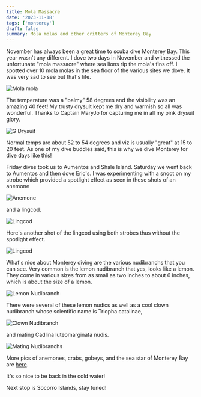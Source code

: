```yaml
---
title: Mola Massacre
date: '2023-11-18'
tags: ['monterey']
draft: false
summary: Mola molas and other critters of Monterey Bay
---
```


November has always been a great time to scuba dive Monterey Bay. This year wasn't any different. I dove two days in November and witnessed the unfortunate "mola massacre" where sea lions rip the mola's fins off. I spotted over 10 mola molas in the sea floor of the various sites we dove. It was very sad to see but that's life.

<Image
  src="/static/images/mola-massacre/mola-massacre.jpg"
  width={800}
  height={600}
  alt="Mola mola"
/>

The temperature was a "balmy" 58 degrees and the visibility was an amazing 40 feet! My trusty drysuit kept me dry and warmish so all was wonderful. Thanks to Captain MaryJo for capturing me in all my pink drysuit glory.

<Image src="/static/images/mola-massacre/g-drysuit.jpeg" width={400} height={400} alt="G Drysuit" />

Normal temps are about 52 to 54 degrees and viz is usually "great" at 15 to 20 feet. As one of my dive buddies said, this is why we dive Monterey for dive days like this!

Friday dives took us to Aumentos and Shale Island. Saturday we went back to Aumentos and then dove Eric's. I was experimenting with a snoot on my strobe which provided a spotlight effect as seen in these shots of an anemone

<Image src="/static/images/mola-massacre/anemone-spot.jpg" width={800} height={600} alt="Anemone" />

and a lingcod.

<Image src="/static/images/mola-massacre/lingcod-spot.jpg" width={800} height={600} alt="Lingcod" />

Here's another shot of the lingcod using both strobes thus without the spotlight effect.

<Image src="/static/images/mola-massacre/lingcod.jpg" width={800} height={600} alt="Lingcod" />

What's nice about Monterey diving are the various nudibranchs that you can see. Very common is the lemon nudibranch that yes, looks like a lemon. They come in various sizes from as small as two inches to about 6 inches, which is about the size of a lemon.

<Image
  src="/static/images/mola-massacre/lemon-nudi.jpg"
  width={800}
  height={600}
  alt="Lemon Nudibranch"
/>

There were several of these lemon nudics as well as a cool clown nudibranch whose scientific name is Triopha catalinae,

<Image
  src="/static/images/mola-massacre/clown-nudi.jpg"
  width={800}
  height={600}
  alt="Clown Nudibranch"
/>

and mating Cadlina luteomarginata nudis.

<Image
  src="/static/images/mola-massacre/mating-nudis.jpg"
  width={800}
  height={600}
  alt="Mating Nudibranchs"
/>

More pics of anemones, crabs, gobeys, and the sea star of Monterey Bay are [here](https://generosalitton.smugmug.com/MontereyNov2023/n-62CWbg/).

It's so nice to be back in the cold water!

Next stop is Socorro Islands, stay tuned!
